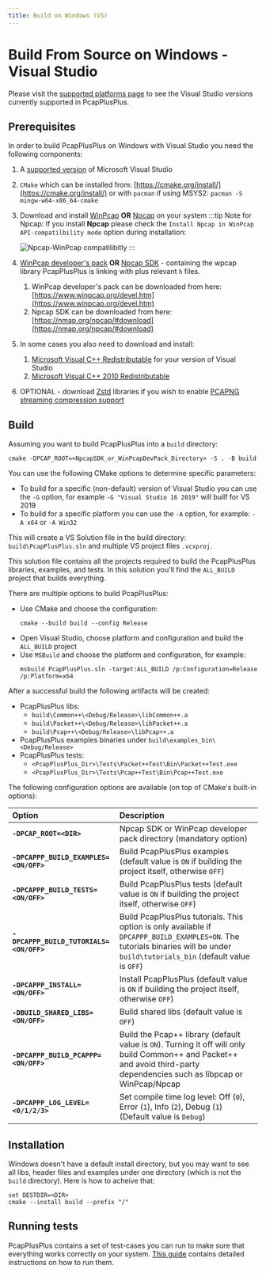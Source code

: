 ```yaml
---
title: Build on Windows (VS)
---
```


# Build From Source on Windows - Visual Studio

Please visit the [supported platforms page](../platforms) to see the Visual Studio versions currently supported in PcapPlusPlus.

## Prerequisites

In order to build PcapPlusPlus on Windows with Visual Studio you need the following components:

1. A [supported version](../platforms) of Microsoft Visual Studio
2. `CMake` which can be installed from: [https://cmake.org/install/](https://cmake.org/install/) or with `pacman` if using MSYS2: `pacman -S mingw-w64-x86_64-cmake`
3. Download and install [WinPcap](https://www.winpcap.org/install/) **OR** [Npcap](https://npcap.com/#download) on your system
   :::tip Note for Npcap:
   If you install **Npcap** please check the `Install Npcap in WinPcap API-compatilbility mode` option during installation:

   ![Npcap-WinPcap compatilibitly](/img/install/Npcap_compatibility_mode.png)
   :::

4. [WinPcap developer's pack](https://www.winpcap.org/devel.htm) **OR** [Npcap SDK](https://nmap.org/npcap/guide/npcap-devguide.html) - containing the wpcap library PcapPlusPlus is linking with plus relevant `h` files.
   1. WinPcap developer's pack can be downloaded from here: [https://www.winpcap.org/devel.htm](https://www.winpcap.org/devel.htm)
   2. Npcap SDK can be downloaded from here: [https://nmap.org/npcap/#download](https://nmap.org/npcap/#download)
5. In some cases you also need to download and install:
   1. [Microsoft Visual C++ Redistributable](https://support.microsoft.com/en-us/help/2977003/the-latest-supported-visual-c-downloads) for your version of Visual Studio
   2. [Microsoft Visual C++ 2010 Redistributable](https://www.microsoft.com/en-us/download/confirmation.aspx?id=14632)
6. OPTIONAL - download [Zstd](https://github.com/facebook/zstd/releases/latest) libraries if you wish to enable [PCAPNG streaming compression support](../features#readingwriting-pcapng-files-with-compression)

## Build

Assuming you want to build PcapPlusPlus into a `build` directory:

```shell
cmake -DPCAP_ROOT=<NpcapSDK_or_WinPcapDevPack_Directory> -S . -B build
```

You can use the following CMake options to determine specific parameters:

- To build for a specific (non-default) version of Visual Studio you can use the `-G` option, for example `-G "Visual Studio 16 2019"` will builf for VS 2019
- To build for a specific platform you can use the `-A` option, for example: `-A x64` or `-A Win32`

This will create a VS Solution file in the build directory: `build\PcapPlusPlus.sln` and multiple VS project files `.vcxproj`.

This solution file contains all the projects required to build the PcapPlusPlus libraries, examples, and tests. In this solution you'll find the `ALL_BUILD`
project that builds everything.

There are multiple options to build PcapPlusPlus:

- Use CMake and choose the configuration:
  ```shell
  cmake --build build --config Release
  ```
- Open Visual Studio, choose platform and configuration and build the `ALL_BUILD` project
- Use `MSBuild` and choose the platform and configuration, for example:
  ```shell
  msbuild PcapPlusPlus.sln -target:ALL_BUILD /p:Configuration=Release /p:Platform=x64
  ```

After a successful build the following artifacts will be created:

- PcapPlusPlus libs:
  - `build\Common++\<Debug/Release>\libCommon++.a`
  - `build\Packet++\<Debug/Release>\libPacket++.a`
  - `build\Pcap++\<Debug/Release>\libPcap++.a`
- PcapPlusPlus examples binaries under `build\examples_bin\<Debug/Release>`
- PcapPlusPlus tests:
  - `<PcapPlusPlus_Dir>\Tests\Packet++Test\Bin\Packet++Test.exe`
  - `<PcapPlusPlus_Dir>\Tests\Pcap++Test\Bin\Pcap++Test.exe`

The following configuration options are available (on top of CMake's built-in options):

| Option                                  | Description                                                                                                                                                                     |
| :-------------------------------------- | :------------------------------------------------------------------------------------------------------------------------------------------------------------------------------ |
| **`-DPCAP_ROOT=<DIR>`**                 | Npcap SDK or WinPcap developer pack directory (mandatory option)                                                                                                                |
| **`-DPCAPPP_BUILD_EXAMPLES=<ON/OFF>`**  | Build PcapPlusPlus examples (default value is `ON` if building the project itself, otherwise `OFF`)                                                                             |
| **`-DPCAPPP_BUILD_TESTS=<ON/OFF>`**     | Build PcapPlusPlus tests (default value is `ON` if building the project itself, otherwise `OFF`)                                                                                |
| **`-DPCAPPP_BUILD_TUTORIALS=<ON/OFF>`** | Build PcapPlusPlus tutorials. This option is only available if `DPCAPPP_BUILD_EXAMPLES=ON`. The tutorials binaries will be under `build\tutorials_bin` (default value is `OFF`) |
| **`-DPCAPPP_INSTALL=<ON/OFF>`**         | Install PcapPlusPlus (default value is `ON` if building the project itself, otherwise `OFF`)                                                                                    |
| **`-DBUILD_SHARED_LIBS=<ON/OFF>`**      | Build shared libs (default value is `OFF`)                                                                                                                                      |
| **`-DPCAPPP_BUILD_PCAPPP=<ON/OFF>`**    | Build the Pcap++ library (default value is `ON`). Turning it off will only build Common++ and Packet++ and avoid third-party dependencies such as libpcap or WinPcap/Npcap      |
| **`-DPCAPPP_LOG_LEVEL=<0/1/2/3>`**      | Set compile time log level: Off (`0`), Error (`1`), Info (`2`), Debug (`1`) (Default value is `Debug`)                                                                          |

## Installation

Windows doesn't have a default install directory, but you may want to see all libs, header files and examples under one directory (which is not the `build` directory).
Here is how to acheive that:

```shell
set DESTDIR=<DIR>
cmake --install build --prefix "/"
```

## Running tests

PcapPlusPlus contains a set of test-cases you can run to make sure that everything works correctly on your system. [This guide](../tests) contains detailed instructions on how to run them.
